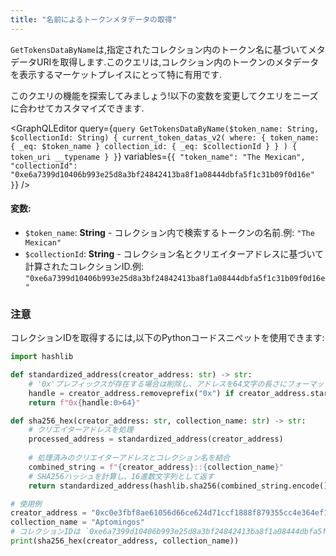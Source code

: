 ```yaml
---
title: "名前によるトークンメタデータの取得"
---
```




`GetTokensDataByName`は,指定されたコレクション内のトークン名に基づいてメタデータURIを取得します.このクエリは,コレクション内のトークンのメタデータを表示するマーケットプレイスにとって特に有用です.

<Aside type="note">
  このクエリの機能を探索してみましょう!以下の変数を変更してクエリをニーズに合わせてカスタマイズできます.
</Aside>

<GraphQLEditor
  query={`query GetTokensDataByName($token_name: String, $collectionId: String) {
  current_token_datas_v2(
    where: {
      token_name: { _eq: $token_name }
      collection_id: { _eq: $collectionId }
    }
  ) {
    token_uri
    __typename
  }
}`}
  variables={`{
  "token_name": "The Mexican",
  "collectionId": "0xe6a7399d10406b993e25d8a3bf24842413ba8f1a08444dbfa5f1c31b09f0d16e"
}`}
/>

#### 変数:

- `$token_name`: **String** - コレクション内で検索するトークンの名前.例: `"The Mexican"`
- `$collectionId`: **String** - コレクション名とクリエイターアドレスに基づいて計算されたコレクションID.例: `"0xe6a7399d10406b993e25d8a3bf24842413ba8f1a08444dbfa5f1c31b09f0d16e"`

### 注意

コレクションIDを取得するには,以下のPythonコードスニペットを使用できます:

```python
import hashlib

def standardized_address(creator_address: str) -> str:
    # '0x'プレフィックスが存在する場合は削除し、アドレスを64文字の長さにフォーマットする
    handle = creator_address.removeprefix("0x") if creator_address.startswith("0x") else creator_address
    return f"0x{handle:0>64}"

def sha256_hex(creator_address: str, collection_name: str) -> str:
    # クリエイターアドレスを処理
    processed_address = standardized_address(creator_address)
    
    # 処理済みのクリエイターアドレスとコレクション名を結合
    combined_string = f"{creator_address}::{collection_name}"
    # SHA256ハッシュを計算し、16進数文字列として返す
    return standardized_address(hashlib.sha256(combined_string.encode()).hexdigest())

# 使用例
creator_address = "0xc0e3fbf8ae61056d66ce624d71ccf1888f879355cc4e364ef117249b5e3160a8"
collection_name = "Aptomingos"
# コレクションIDは `0xe6a7399d10406b993e25d8a3bf24842413ba8f1a08444dbfa5f1c31b09f0d16e` です
print(sha256_hex(creator_address, collection_name))

```
